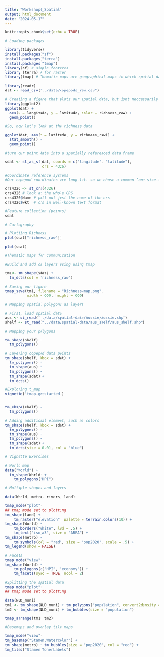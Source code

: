 ```yaml
---
title: "Workshop4_Spatial"
output: html_document
date: "2024-05-17"
---
```


```r
knitr::opts_chunk$set(echo = TRUE)
```

```r
# Loading packages

library(tidyverse)
install.packages("sf") 
install.packages("terra")
install.packages("tmap")
library(sf) # simple features
library (terra) # for raster
library(tmap) # Thematic maps are geographical maps in which spatial data distributions are visualized

```

```r
library(readr)
dat <- read_csv("../data/copepods_raw.csv")
```

```r
# Creating a figure that plots our spatial data, but isnt neccessarily spatially accurate
library(ggplot2)
ggplot(dat) + 
  aes(x = longitude, y = latitude, color = richness_raw) +
  geom_point()
```

```r
#So, now let’s look at the richness data 

ggplot(dat, aes(x = latitude, y = richness_raw)) + 
  stat_smooth() + 
  geom_point()
```


```r
#turn our point data into a spatially referenced data frame

sdat <- st_as_sf(dat, coords = c("longitude", "latitude"), 
                 crs = 4326)

```


```r
#Coordinate reference systems
#Our copepod coordinates are long-lat, so we chose a common ‘one-size-fits-all’ GCS called WGS84 to define the crs using the EPSG code 4326.

crs4326 <- st_crs(4326)
crs4326 # look at the whole CRS
crs4326$Name # pull out just the name of the crs
crs4326$wkt  # crs in well-known text format

```

```r
#Feature collection (points)
sdat

```
```r
# Cartography

# Plotting Richness
plot(sdat["richness_raw"])

plot(sdat)
```
```r
#Thematic maps for communication

#Build and add on layers using using tmap 

tm1<- tm_shape(sdat) + 
  tm_dots(col = "richness_raw")


```

```r
# Saving our figure
tmap_save(tm1, filename = "Richness-map.png", 
          width = 600, height = 600)

```

```r
# Mapping spatial polygons as layers

# First, load spatial data
aus <- st_read("../data/spatial-data/Aussie/Aussie.shp")
shelf <- st_read("../data/spatial-data/aus_shelf/aus_shelf.shp")

```




```r
# Mapping your polygons

tm_shape(shelf) + 
  tm_polygons()

# Layering copepod data points
tm_shape(shelf, bbox = sdat) + 
  tm_polygons() +
  tm_shape(aus) + 
  tm_polygons() + 
  tm_shape(sdat) + 
  tm_dots()


```

```r
#Exploring t_map
vignette('tmap-getstarted')


tm_shape(shelf) + 
  tm_polygons()

# Adding additional element, such as colors
tm_shape(shelf, bbox = sdat) + 
  tm_polygons() +
  tm_shape(aus) + 
  tm_polygons() + 
  tm_shape(sdat) + 
  tm_dots(size = 0.01, col = "blue")


```
```r
# Vignette Exercises

# World map 
data("World") +
  tm_shape(World) +
    tm_polygons("HPI")

```

```r
# Multiple shapes and layers

data(World, metro, rivers, land)

tmap_mode("plot")
## tmap mode set to plotting
tm_shape(land) +
    tm_raster("elevation", palette = terrain.colors(10)) +
tm_shape(World) +
    tm_borders("white", lwd = .5) +
    tm_text("iso_a3", size = "AREA") +
tm_shape(metro) +
    tm_symbols(col = "red", size = "pop2020", scale = .5) +
tm_legend(show = FALSE)
```

```r
# Facets
tmap_mode("view")
tm_shape(World) +
    tm_polygons(c("HPI", "economy")) +
    tm_facets(sync = TRUE, ncol = 2)
```

```r
#Splitting the spatial data
tmap_mode("plot")
## tmap mode set to plotting

data(NLD_muni)
tm1 <- tm_shape(NLD_muni) + tm_polygons("population", convert2density = TRUE)
tm2 <- tm_shape(NLD_muni) + tm_bubbles(size = "population")

tmap_arrange(tm1, tm2)
```

```r
#Basemaps and overlay tile maps

tmap_mode("view")
tm_basemap("Stamen.Watercolor") +
tm_shape(metro) + tm_bubbles(size = "pop2020", col = "red") +
tm_tiles("Stamen.TonerLabels")
```

